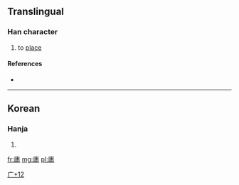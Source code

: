 ==Translingual==

===Han character===
{{Han char|rn=53|rad=广|as=12|sn=15|four=|canj=戈十十心 (IJJP)}}

# to [[place]]

====References====
* {{Han ref|kx=0351.071|dj=0664.070|hdz=20901.031|uh=5EE4|ud=24292}}

----

==Korean==

===Hanja===
{{ko-hanja|hangeul=[[곶]]|rv=got|mr=kot}}

# {{defn|Korean|sort=广12}}

[[Category:Korean-only CJKV Characters|广+12]]

[[fr:廤]]
[[mg:廤]]
[[pl:廤]]